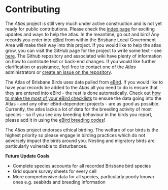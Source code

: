 # Contributing

The _Atlas_ project is still very much under active construction and is not yet ready for public contributions. Please check the [index page](https://brisbanebirds.com/index.html) for exciting updates and ways to help the atlas. In the meantime, go out and bird! Any records you enter into [eBird](https://ebird.org/australia/subnational2/AU-QLD-BRI) from within the Brisbane Local Government Area will make their way into this project. If you would like to help the atlas grow, you can visit the GitHub page for the project to write some text - see [here](https://github.com/bird-team/brisbane-bird-atlas/wiki/Frequently-asked-questions#how-can-i-contribute-to-this-atlas). The Github repository and associated wiki have plenty of information on how to contribute text or back-end changes. If you would like further clarification or assistance, feel free to contact one of the _Atlas_ administrators or [create an issue on the repository](https://github.com/bird-team/brisbane-bird-atlas/issues/new/choose).

The Atlas of Brisbane Birds uses data pulled from [eBird](https://ebird.org/home). If you would like to have your records be added to the _Atlas_ all you need to do is ensure that they are entered into eBird - the rest is done automatically. Check out [how to make the most of your eBird checklists](https://help.ebird.org/customer/portal/articles/974012) to ensure the data going into the Atlas - and any other eBird-dependent projects - are as good as possible. Currently, the atlas lacks a lot of data for the breeding activity of most species - so if you see any breeding behaviour in the birds you report, please add it in using the [eBird breeding codes](https://help.ebird.org/customer/portal/articles/1006850-breeding-codes-behavior-codes)!

The _Atlas_ project endorses ethical birding. The welfare of our birds is the highest priority so please engage in birding practices which do not adversely impact the birds around you. Nesting and migratory birds are particularly vulnerable to disturbances.

**Future Update Goals**

- Complete species accounts for all recorded Brisbane bird species
- Grid square survey sheets for every cell
- More comprehensive data for all species, particularly poorly known ones e.g. seabirds and breeding information
